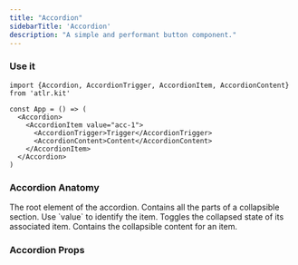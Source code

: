 ```yaml
---
title: "Accordion"
sidebarTitle: 'Accordion'
description: "A simple and performant button component."
---
```


### Use it

```tsx
import {Accordion, AccordionTrigger, AccordionItem, AccordionContent} from 'atlr.kit'

const App = () => (
  <Accordion>
    <AccordionItem value="acc-1">
      <AccordionTrigger>Trigger</AccordionTrigger>
      <AccordionContent>Content</AccordionContent>
    </AccordionItem>
  </Accordion>
)
```

### Accordion Anatomy

<ParamField path="Accordion" type="root">
The root element of the accordion.
</ParamField>

<ParamField path="AccordionItem" type="item">
Contains all the parts of a collapsible section.
Use `value` to identify the item.
</ParamField>

<ParamField path="AccordionTrigger" type="HTMLButtonElement">
Toggles the collapsed state of its associated item.
</ParamField>

<ParamField path="AccordionContent" type="HTMLDivElement">
Contains the collapsible content for an item.
</ParamField>

### Accordion Props

<ParamField path="defaultValue" type="string" />
<ParamField path="onValueChange" type="function()" />
<ParamField path="collapsible" type="boolean" />

